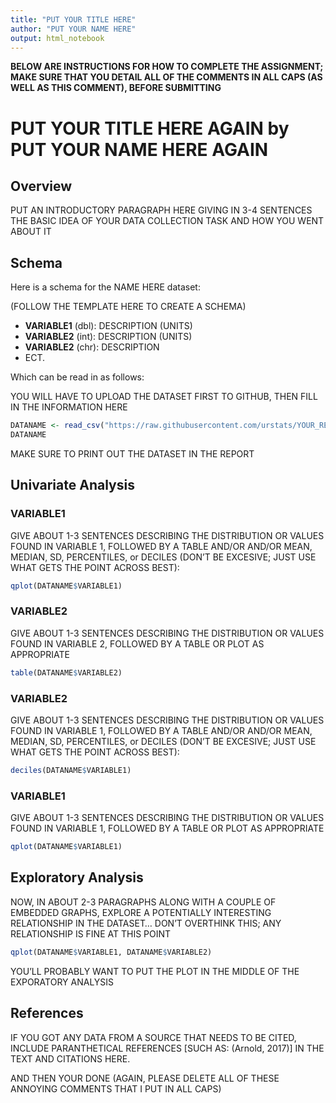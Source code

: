 ```yaml
---
title: "PUT YOUR TITLE HERE"
author: "PUT YOUR NAME HERE"
output: html_notebook
---
```


**BELOW ARE INSTRUCTIONS FOR HOW TO COMPLETE THE ASSIGNMENT;
MAKE SURE THAT YOU DETAIL ALL OF THE COMMENTS IN ALL CAPS
(AS WELL AS THIS COMMENT), BEFORE SUBMITTING**



# PUT YOUR TITLE HERE AGAIN by PUT YOUR NAME HERE AGAIN

## Overview

PUT AN INTRODUCTORY PARAGRAPH HERE GIVING IN 3-4 SENTENCES
THE BASIC IDEA OF YOUR DATA COLLECTION TASK AND HOW YOU WENT
ABOUT IT

## Schema

Here is a schema for the NAME HERE dataset:

(FOLLOW THE TEMPLATE HERE TO CREATE A SCHEMA)

- **VARIABLE1** (dbl): DESCRIPTION (UNITS)
- **VARIABLE2** (int): DESCRIPTION (UNITS)
- **VARIABLE2** (chr): DESCRIPTION
- ECT.

Which can be read in as follows:

YOU WILL HAVE TO UPLOAD THE DATASET FIRST TO GITHUB, THEN
FILL IN THE INFORMATION HERE

```r
DATANAME <- read_csv("https://raw.githubusercontent.com/urstats/YOUR_REPO_NAME/master/projects/YOUR_DATA_NAME.csv")
DATANAME
```

MAKE SURE TO PRINT OUT THE DATASET IN THE REPORT

## Univariate Analysis

### VARIABLE1

GIVE ABOUT 1-3 SENTENCES DESCRIBING THE DISTRIBUTION OR
VALUES FOUND IN VARIABLE 1, FOLLOWED BY A TABLE AND/OR
AND/OR MEAN, MEDIAN, SD, PERCENTILES, or DECILES (DON'T
BE EXCESIVE; JUST USE WHAT GETS THE POINT ACROSS BEST):

```r
qplot(DATANAME$VARIABLE1)
```

### VARIABLE2

GIVE ABOUT 1-3 SENTENCES DESCRIBING THE DISTRIBUTION OR
VALUES FOUND IN VARIABLE 2, FOLLOWED BY A TABLE OR PLOT
AS APPROPRIATE

```r
table(DATANAME$VARIABLE2)
```

### VARIABLE2

GIVE ABOUT 1-3 SENTENCES DESCRIBING THE DISTRIBUTION OR
VALUES FOUND IN VARIABLE 1, FOLLOWED BY A TABLE AND/OR
AND/OR MEAN, MEDIAN, SD, PERCENTILES, or DECILES (DON'T
BE EXCESIVE; JUST USE WHAT GETS THE POINT ACROSS BEST):

```r
deciles(DATANAME$VARIABLE1)
```

### VARIABLE1

GIVE ABOUT 1-3 SENTENCES DESCRIBING THE DISTRIBUTION OR
VALUES FOUND IN VARIABLE 1, FOLLOWED BY A TABLE OR PLOT
AS APPROPRIATE

```r
qplot(DATANAME$VARIABLE1)
```

## Exploratory Analysis

NOW, IN ABOUT 2-3 PARAGRAPHS ALONG WITH A COUPLE OF EMBEDDED
GRAPHS, EXPLORE A POTENTIALLY INTERESTING RELATIONSHIP IN THE
DATASET... DON'T OVERTHINK THIS; ANY RELATIONSHIP IS FINE AT
THIS POINT

```r
qplot(DATANAME$VARIABLE1, DATANAME$VARIABLE2)
```

YOU'LL PROBABLY WANT TO PUT THE PLOT IN THE MIDDLE OF THE
EXPORATORY ANALYSIS

## References

IF YOU GOT ANY DATA FROM A SOURCE THAT NEEDS TO BE CITED,
INCLUDE PARANTHETICAL REFERENCES [SUCH AS: (Arnold, 2017)]
IN THE TEXT AND CITATIONS HERE.

AND THEN YOUR DONE (AGAIN, PLEASE DELETE ALL OF THESE ANNOYING
COMMENTS THAT I PUT IN ALL CAPS)


